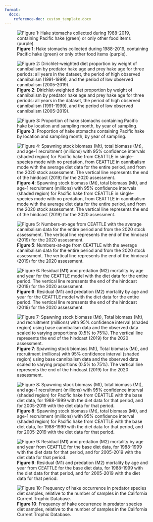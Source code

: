 ```yaml
---
format:
  docx:
    reference-doc: custom_template.docx
---
```


![**Figure 1**: Hake stomachs collected during 1988-2019, containing Pacific hake (green) or only other food items (purple).](./plots/diet/hake_cannibalism.png)

![**Figure 2**: Dirichlet-weighted diet proportion by weight of cannibalism by predator hake age and prey hake age for three periods: all years in the dataset, the period of high observed cannibalism (1991-1999), and the period of low observed cannibalism (2005-2019).](./plots/diet/Dirichlet/Dirichlet_comp_pretty.png)

![**Figure 3**: Proportion of hake stomachs containing Pacific hake by location and sampling month, by year of sampling.](./plots/diet/locations_timing.png)

![**Figure 4**: Spawning stock biomass (Mt), total biomass (Mt), and age-1 recruitment (millions) with 95% confidence intervals (shaded region) for Pacific hake from CEATTLE in single-species mode with no predation, from CEATTLE in cannibalism mode with the average diet data for the entire period, and from the 2020 stock assessment. The vertical line represents the end of the hindcast (2019) for the 2020 assessment.](./plots/CEATTLE/cannibalism/popdyn.png)

![**Figure 5**: Numbers-at-age from CEATTLE with the average cannibalism data for the entire period and from the 2020 stock assessment. The vertical line represents the end of the hindcast (2019) for the 2020 assessment.](./plots/CEATTLE/cannibalism/nbyage.png)

![**Figure 6**: Residual (M1) and predation (M2) mortality by age and year for the CEATTLE model with the diet data for the entire period. The vertical line represents the end of the hindcast (2019) for the 2020 assessment.](./plots/CEATTLE/cannibalism/M.png)

![**Figure 7**: Spawning stock biomass (Mt), Total biomass (Mt), and recruitment (millions) with 95% confidence interval (shaded region) using base cannibalism data and the observed data scaled to varying proportions (0.5% to 75%). The vertical line represents the end of the hindcast (2019) for the 2020 assessment.](./plots/CEATTLE/cannibalism/Testing/sensitivity_popdy.png)

![**Figure 8**: Spawning stock biomass (Mt), total biomass (Mt), and age-1 recruitment (millions) with 95% confidence interval (shaded region) for Pacific hake from CEATTLE with the base diet data, for 1988-1999 with the diet data for that period, and for 2005-2019 with the diet data for that period.](./plots/CEATTLE/cannibalism/Testing/timevarying_popdy.png)

![**Figure 9**: Residual (M1) and predation (M2) mortality by age and year from CEATTLE for the base diet data, for 1988-1999 with the diet data for that period, and for 2005-2019 with the diet data for that period.](./plots/CEATTLE/cannibalism/Testing/timevarying_M.png)

![**Figure 10**: Frequency of hake occurrence in predator species diet samples, relative to the number of samples in the California Current Trophic Database.](./plots/diet/hake_predators.png)

